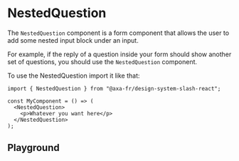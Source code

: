 
<Meta of={NestedQuestionStories} />

# NestedQuestion

The `NestedQuestion` component is a form component that allows the user to add some nested input block under an input.

For example, if the reply of a question inside your form should show another set of questions, you should use the `NestedQuestion` component.

To use the NestedQuestion import it like that:

```tsx
import { NestedQuestion } from "@axa-fr/design-system-slash-react";

const MyComponent = () => (
  <NestedQuestion>
    <p>Whatever you want here</p>
  </NestedQuestion>
);
```

## Playground

<Canvas of={NestedQuestionStories.Playground} />
<Controls of={NestedQuestionStories.Playground} />
